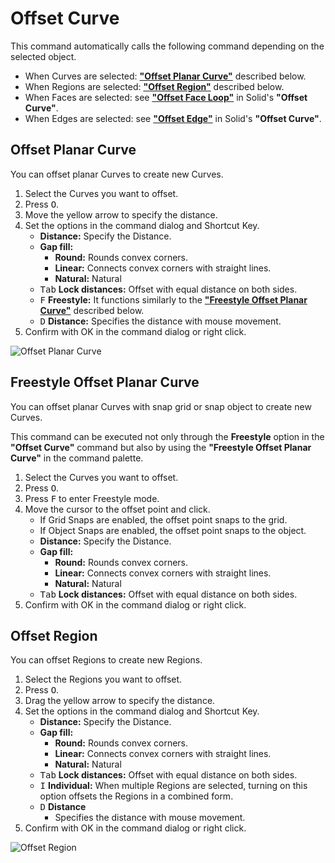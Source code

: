 
# Offset Curve

<Reference shortcut="O" command="Offset Curve" button="Right of Command Bar" />

This command automatically calls the following command depending on the selected object.

- When Curves are selected: [**"Offset Planar Curve"**](#offset-planar-curve) described below.
- When Regions are selected: [**"Offset Region"**](#offset-region) described below.
- When Faces are selected: see [**"Offset Face Loop"**](../solid/offset-curve#offset-face-loop) in Solid's **"Offset Curve"**.
- When Edges are selected: see [**"Offset Edge"**](../solid/offset-curve#offset-edge) in Solid's **"Offset Curve"**.

## Offset Planar Curve

You can offset planar Curves to create new Curves.

1. Select the Curves you want to offset.
2. Press <kbd>O</kbd>.
3. Move the yellow arrow to specify the distance.
4. Set the options in the command dialog and Shortcut Key.
    - **Distance:** Specify the Distance.
    - **Gap fill:** 
        - **Round:** Rounds convex corners. 
        - **Linear:** Connects convex corners with straight lines. 
        - **Natural:** Natural
    - <kbd>Tab</kbd> **Lock distances:** Offset with equal distance on both sides.
    - <kbd>F</kbd> **Freestyle:** It functions similarly to the [**"Freestyle Offset Planar Curve"**](#freestyle-offset-planar-curve) described below.
    - <kbd>D</kbd> **Distance:** Specifies the distance with mouse movement.
5. Confirm with OK in the command dialog or right click.

![Offset Planar Curve](/img/offset-planar-curve.gif)

## Freestyle Offset Planar Curve

You can offset planar Curves with snap grid or snap object to create new Curves.

This command can be executed not only through the **Freestyle** option in the **"Offset Curve"** command but also by using the **"Freestyle Offset Planar Curve"** in the command palette.

1. Select the Curves you want to offset.
2. Press <kbd>O</kbd>.
3. Press <kbd>F</kbd> to enter Freestyle mode.
4. Move the cursor to the offset point and click.
    - If Grid Snaps are enabled, the offset point snaps to the grid.
    - If Object Snaps are enabled, the offset point snaps to the object.
    - **Distance:** Specify the Distance.
    - **Gap fill:** 
        - **Round:** Rounds convex corners. 
        - **Linear:** Connects convex corners with straight lines. 
        - **Natural:** Natural    
    - <kbd>Tab</kbd> **Lock distances:** Offset with equal distance on both sides.
5. Confirm with OK in the command dialog or right click.

## Offset Region

You can offset Regions to create new Regions.

1. Select the Regions you want to offset.
2. Press <kbd>O</kbd>.
3. Drag the yellow arrow to specify the distance.
4. Set the options in the command dialog and Shortcut Key.
    - **Distance:** Specify the Distance.
    - **Gap fill:** 
        - **Round:** Rounds convex corners. 
        - **Linear:** Connects convex corners with straight lines. 
        - **Natural:** Natural    
    - <kbd>Tab</kbd> **Lock distances:** Offset with equal distance on both sides.
    - <kbd>I</kbd> **Individual:** When multiple Regions are selected, turning on this option offsets the Regions in a combined form.
    - <kbd>D</kbd> **Distance**
      - Specifies the distance with mouse movement.
5. Confirm with OK in the command dialog or right click.

![Offset Region](/img/offset-region.gif)